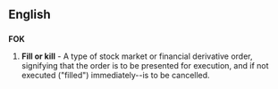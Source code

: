 ==English==
=== {{initialism}} ===
'''FOK'''
# '''Fill or kill''' - A type of stock market or financial derivative order, signifying that the order is to be presented for execution, and if not executed ("filled") immediately--is to be cancelled.
